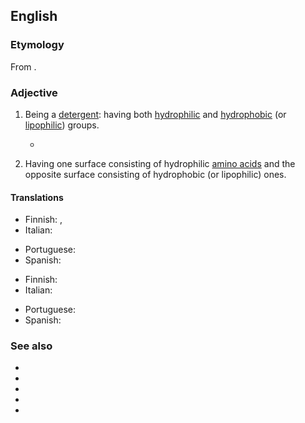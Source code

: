 ==English==

===Etymology===
From {{affix|en|amphi-|-philic}}.

===Adjective===
{{en-adj}}

# {{lb|en|chemistry|of a [[molecule]]}} Being a [[detergent]]: having both [[hydrophilic]] and [[hydrophobic]] (or [[lipophilic]]) groups.
#* {{quote-book|en |year=1997 |title=Macromolecular Design of Polymeric Materials |author=Hatada|page=45|ISBN=0824794656|passage=Sequential living polymerizations of hydrophilic and hydrophobic vinyl ethers from these trifunctional initiators give '''amphiphilic''' triarmed block copolymers where the hydrophilic segments may be placed either inner or outer layer of the three arms.}}
# {{lb|en|biochemistry|of a [[protein]]|especially an [[alpha helix]]}} Having one surface consisting of hydrophilic [[amino acids]] and the opposite surface consisting of hydrophobic (or lipophilic) ones.

====Translations====
{{trans-top|having both hydrophilic and hydrophobic (or lipophilic) groups}}
* Finnish: {{t|fi|yhteisliukoinen}}, {{t|fi|amfifiilinen}}
* Italian: {{t+|it|anfifilico}}
{{trans-mid}}
* Portuguese: {{t|pt|anfifílico}}
* Spanish: {{t+|es|anfifílico}}
{{trans-bottom}}

{{trans-top|having one surface consisting of hydrophilic amino acids and the opposite surface consisting of hydrophobic (or lipophilic) ones}}
* Finnish: {{t|fi|amfifiilinen}}
* Italian: {{t+|it|anfifilico}}
{{trans-mid}}
* Portuguese: {{t|pt|anfifílico}}
* Spanish: {{t+|es|anfifílico}}
{{trans-bottom}}

===See also===
* {{l|en|amphipathic}}
* {{l|en|amphiphobic}}
* {{l|en|amphiprotic}}
* {{l|en|amphoteric}}
* {{l|en|surfactant}}